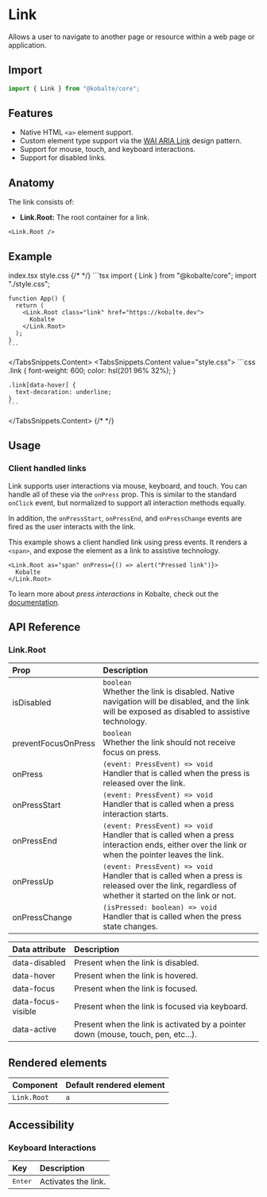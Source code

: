 
# Link

Allows a user to navigate to another page or resource within a web page or application.

## Import

```ts
import { Link } from "@kobalte/core";
```

## Features

- Native HTML `<a>` element support.
- Custom element type support via the [WAI ARIA Link](https://www.w3.org/WAI/ARIA/apg/patterns/link/) design pattern.
- Support for mouse, touch, and keyboard interactions.
- Support for disabled links.

## Anatomy

The link consists of:

- **Link.Root:** The root container for a link.

```tsx
<Link.Root />
```

## Example

<Preview>
  <BasicExample />
</Preview>

<TabsSnippets>
  <TabsSnippets.List>
    <TabsSnippets.Trigger value="index.tsx">index.tsx</TabsSnippets.Trigger>
    <TabsSnippets.Trigger value="style.css">style.css</TabsSnippets.Trigger>
  </TabsSnippets.List>
  {/* <!-- prettier-ignore-start --> */}
  <TabsSnippets.Content value="index.tsx">
    ```tsx
    import { Link } from "@kobalte/core";
    import "./style.css";

    function App() {
      return (
        <Link.Root class="link" href="https://kobalte.dev">
          Kobalte
        </Link.Root>
      );
    }
    ```

  </TabsSnippets.Content>
  <TabsSnippets.Content value="style.css">
    ```css
    .link {
      font-weight: 600;
      color: hsl(201 96% 32%);
    }

    .link[data-hover] {
      text-decoration: underline;
    }
    ```

  </TabsSnippets.Content>
  {/* <!-- prettier-ignore-end -->*/}
</TabsSnippets>

## Usage

### Client handled links

Link supports user interactions via mouse, keyboard, and touch. You can handle all of these via the `onPress` prop. This is similar to the standard `onClick` event, but normalized to support all interaction methods equally.

In addition, the `onPressStart`, `onPressEnd`, and `onPressChange` events are fired as the user interacts with the link.

This example shows a client handled link using press events. It renders a `<span>`, and expose the element as a link to assistive technology.

<Preview>
  <ClientHandledExample />
</Preview>

```tsx
<Link.Root as="span" onPress={() => alert("Pressed link")}>
  Kobalte
</Link.Root>
```

To learn more about _press interactions_ in Kobalte, check out the [documentation](/docs/core/overview/press-interactions).

## API Reference

### Link.Root

| Prop                | Description                                                                                                                                             |
| :------------------ | :------------------------------------------------------------------------------------------------------------------------------------------------------ |
| isDisabled          | `boolean` <br/> Whether the link is disabled. Native navigation will be disabled, and the link will be exposed as disabled to assistive technology.     |
| preventFocusOnPress | `boolean` <br/> Whether the link should not receive focus on press.                                                                                     |
| onPress             | `(event: PressEvent) => void` <br/> Handler that is called when the press is released over the link.                                                    |
| onPressStart        | `(event: PressEvent) => void` <br/> Handler that is called when a press interaction starts.                                                             |
| onPressEnd          | `(event: PressEvent) => void` <br/> Handler that is called when a press interaction ends, either over the link or when the pointer leaves the link.     |
| onPressUp           | `(event: PressEvent) => void` <br/> Handler that is called when a press is released over the link, regardless of whether it started on the link or not. |
| onPressChange       | `(isPressed: boolean) => void` <br/> Handler that is called when the press state changes.                                                               |

| Data attribute     | Description                                                                       |
| :----------------- | :-------------------------------------------------------------------------------- |
| data-disabled      | Present when the link is disabled.                                                |
| data-hover         | Present when the link is hovered.                                                 |
| data-focus         | Present when the link is focused.                                                 |
| data-focus-visible | Present when the link is focused via keyboard.                                    |
| data-active        | Present when the link is activated by a pointer down (mouse, touch, pen, etc...). |

## Rendered elements

| Component   | Default rendered element |
| :---------- | :----------------------- |
| `Link.Root` | `a`                      |

## Accessibility

### Keyboard Interactions

| Key              | Description         |
| :--------------- | :------------------ |
| <Kbd>Enter</Kbd> | Activates the link. |
